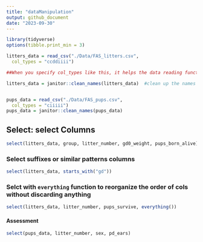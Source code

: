 ```yaml
---
title: "dataManipulation"
output: github_document
date: "2023-09-30"
---
```


```r
library(tidyverse)
options(tibble.print_min = 3)

litters_data = read_csv("./Data/FAS_litters.csv",
  col_types = "ccddiiii")

##When you specify col_types like this, it helps the data reading function understand how to interpret the data in the file correctly

litters_data = janitor::clean_names(litters_data)  #clean up the names to R-accepted format


pups_data = read_csv("./Data/FAS_pups.csv",
  col_types = "ciiiii")
pups_data = janitor::clean_names(pups_data)

```



## Select: select Columns


```r
select(litters_data, group, litter_number, gd0_weight, pups_born_alive)
```


### Select suffixes or similar patterns columns
```r
select(litters_data, starts_with("gd"))
```

### Selct with `everything` function to reorganize the order of cols without discarding anything

```r
select(litters_data, litter_number, pups_survive, everything())
```


#### Assessment

```r
select(pups_data, litter_number, sex, pd_ears)
```

